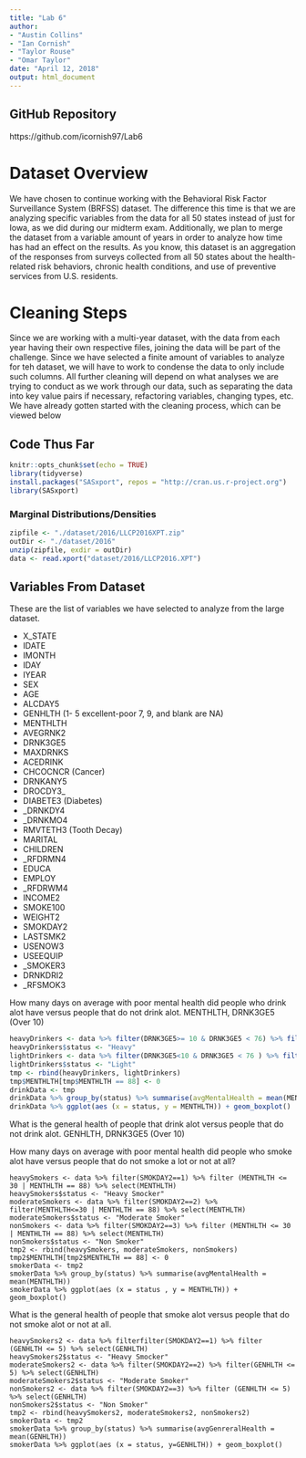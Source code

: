 ---
title: "Lab 6"
author:
- "Austin Collins"
- "Ian Cornish"
- "Taylor Rouse"
- "Omar Taylor"
date: "April 12, 2018"
output: html_document
---

## GitHub Repository
https://github.com/icornish97/Lab6

# Dataset Overview
We have chosen to continue working with the Behavioral Risk Factor Surveillance System (BRFSS) dataset. The difference this time is that we are analyzing specific variables from the data for all 50 states instead of just for Iowa, as we did during our midterm exam. Additionally, we plan to merge the dataset from a variable amount of years in order to analyze how time has had an effect on the results. As you know, this dataset is an aggregation of the responses from surveys collected from all 50 states about the health-related risk behaviors, chronic health conditions, and use of preventive services from U.S. residents.

# Cleaning Steps
Since we are working with a multi-year dataset, with the data from each year having their own respective files, joining the data will be part of the challenge. Since we have selected a finite amount of variables to analyze for teh dataset, we will have to work to condense the data to only include such columns. All further cleaning will depend on what analyses we are trying to conduct as we work through our data, such as separating the data into key value pairs if necessary, refactoring variables, changing types, etc. We have already gotten started with the cleaning process, which can be viewed below

## Code Thus Far

```{r setup, include=FALSE}
knitr::opts_chunk$set(echo = TRUE)
library(tidyverse)
install.packages("SASxport", repos = "http://cran.us.r-project.org")
library(SASxport)


```

### Marginal Distributions/Densities


```{R, cache = TRUE}
zipfile <- "./dataset/2016/LLCP2016XPT.zip"
outDir <- "./dataset/2016"
unzip(zipfile, exdir = outDir)
data <- read.xport("dataset/2016/LLCP2016.XPT")
```

## Variables From Dataset

These are the list of variables we have selected to analyze from the large dataset.

- X_STATE
- IDATE
- IMONTH
- IDAY 
- IYEAR
- SEX
- AGE
- ALCDAY5
- GENHLTH (1- 5 excellent-poor 7, 9, and blank are NA)
- MENTHLTH
- AVEGRNK2
- DRNK3GE5 
- MAXDRNKS
- ACEDRINK
- CHCOCNCR (Cancer)
- DRNKANY5 
- DROCDY3_
- DIABETE3 (Diabetes) 
- _DRNKDY4
- _DRNKMO4
- RMVTETH3 (Tooth Decay) 
- MARITAL
- CHILDREN
- _RFDRMN4
- EDUCA
- EMPLOY
- _RFDRWM4
- INCOME2
- SMOKE100
- WEIGHT2
- SMOKDAY2
- LASTSMK2
- USENOW3
- USEEQUIP
- _SMOKER3
- DRNKDRI2
- _RFSMOK3 

How many days on average with poor mental health did people who drink alot have versus people that do
not drink alot.
MENTHLTH, DRNK3GE5 (Over 10) 

```{R}
heavyDrinkers <- data %>% filter(DRNK3GE5>= 10 & DRNK3GE5 < 76) %>% filter (MENTHLTH <= 30 | MENTHLTH == 88) %>% select(MENTHLTH) 
heavyDrinkers$status <- "Heavy"
lightDrinkers <- data %>% filter(DRNK3GE5<10 & DRNK3GE5 < 76 ) %>% filter(MENTHLTH<=30 | MENTHLTH == 88) %>% select(MENTHLTH)
lightDrinkers$status <- "Light"
tmp <- rbind(heavyDrinkers, lightDrinkers)
tmp$MENTHLTH[tmp$MENTHLTH == 88] <- 0
drinkData <- tmp
drinkData %>% group_by(status) %>% summarise(avgMentalHealth = mean(MENTHLTH)) 
drinkData %>% ggplot(aes (x = status, y = MENTHLTH)) + geom_boxplot()
```

What is the general health of people that drink alot versus people that do
not drink alot.
GENHLTH, DRNK3GE5 (Over 10) 

How many days on average with poor mental health did people who smoke alot have versus people that do not smoke a lot or not at all?

```
heavySmokers <- data %>% filter(SMOKDAY2==1) %>% filter (MENTHLTH <= 30 | MENTHLTH == 88) %>% select(MENTHLTH) 
heavySmokers$status <- "Heavy Smocker"
moderateSmokers <- data %>% filter(SMOKDAY2==2) %>% filter(MENTHLTH<=30 | MENTHLTH == 88) %>% select(MENTHLTH)
moderateSmokers$status <- "Moderate Smoker"
nonSmokers <- data %>% filter(SMOKDAY2==3) %>% filter (MENTHLTH <= 30 | MENTHLTH == 88) %>% select(MENTHLTH) 
nonSmokers$status <- "Non Smoker"
tmp2 <- rbind(heavySmokers, moderateSmokers, nonSmokers)
tmp2$MENTHLTH[tmp2$MENTHLTH == 88] <- 0
smokerData <- tmp2
smokerData %>% group_by(status) %>% summarise(avgMentalHealth = mean(MENTHLTH)) 
smokerData %>% ggplot(aes (x = status , y = MENTHLTH)) + geom_boxplot()
```
What is the general health of people that smoke alot versus people that do not smoke alot or not at all.

```
heavySmokers2 <- data %>% filterfilter(SMOKDAY2==1) %>% filter (GENHLTH <= 5) %>% select(GENHLTH) 
heavySmokers2$status <- "Heavy Smocker"
moderateSmokers2 <- data %>% filter(SMOKDAY2==2) %>% filter(GENHLTH <= 5) %>% select(GENHLTH)
moderateSmokers2$status <- "Moderate Smoker"
nonSmokers2 <- data %>% filter(SMOKDAY2==3) %>% filter (GENHLTH <= 5) %>% select(GENHLTH) 
nonSmokers2$status <- "Non Smoker"
tmp2 <- rbind(heavySmokers2, moderateSmokers2, nonSmokers2)
smokerData <- tmp2
smokerData %>% group_by(status) %>% summarise(avgGenreralHealth = mean(GENHLTH)) 
smokerData %>% ggplot(aes (x = status, y=GENHLTH)) + geom_boxplot()
```
